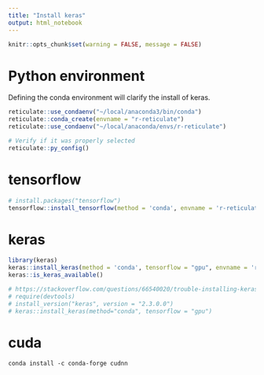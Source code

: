 ```yaml
---
title: "Install keras"
output: html_notebook
---
```


```r
knitr::opts_chunk$set(warning = FALSE, message = FALSE)
```

# Python environment

Defining the conda environment will clarify the install of keras.

```r
reticulate::use_condaenv("~/local/anaconda3/bin/conda")
reticulate::conda_create(envname = "r-reticulate")
reticulate::use_condaenv("~/local/anaconda/envs/r-reticulate")

# Verify if it was properly selected
reticulate::py_config()

```

# tensorflow
```r
# install.packages("tensorflow")
tensorflow::install_tensorflow(method = 'conda', envname = 'r-reticulate')
```

# keras
```r
library(keras)
keras::install_keras(method = 'conda', tensorflow = "gpu", envname = 'r-reticulate')
keras::is_keras_available()

# https://stackoverflow.com/questions/66540020/trouble-installing-keras-gpu-in-r-invalid-version-specification
# require(devtools)
# install_version("keras", version = "2.3.0.0")
# keras::install_keras(method="conda", tensorflow = "gpu")
```

# cuda

`conda install -c conda-forge cudnn`



